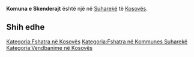 {{Fshat në 
 | Emri                = Komuna e Skenderajt
 | EmriAlt                = 
 | NAME_SHORT_FORM=      Skenderaj
 | NAME_GENERIC=      Komuna
 | NAME_SORT_NAME_RO=      KOMUNAESKENDERAJT
 | FULL_NAME_RO = Komuna e Skenderajt
 | FULL_NAME_ND_RO=Komuna e Skenderajt
 | SORT_NAME_RG=SKENDERAJT KOMUNAE
 | FULL_NAME_RG=Skenderajt, Komuna e
 | FULL_NAME_ND_RG=Skenderajt, Komuna e
 | SRP_NAME_SHORT_FORM=      
 | SRP_NAME_GENERIC=      
 | SRP_NAME_SORT_NAME_RO=      
 | SRP_FULL_NAME_RO = 
 | SRP_FULL_NAME_ND_RO=
 | SRP_SORT_NAME_RG=
 | SRP_FULL_NAME_RG=
 | SRP_FULL_NAME_ND_RG=
 | Emri (Rasa dhanore) = 
 | Figura              = 
 | Shteti              = Kosovo
 | Komuna              = Suharekë
 | Kodi postar         = 
 | Sipërfaqja          = 

 | Popullsia           = 

 | Regj. i popullsisë  = 
 | Dend. e popullsisë  = 
 | Faqja zyrtare       = 
 <!--- Koordinatat ----> 
 | Gjerësia            = 42.733333
 | Gjatësia            = 20.783333
 | Lartësia            = 
}}
'''Komuna e Skenderajt''' është një [[]] në [[Suharekë]] të [[Kosovës]].

<!-- == Gjeografia == -->
<!-- == Historia == -->
<!-- == Demografia == -->
== Shih edhe ==
{{Komuna Suharekë}}
{{Kosovo-Administrata-Cung}}

[[Kategoria:Fshatra në Kosovës]]
[[Kategoria:Fshatra në Kommunes Suharekë]]
[[Kategoria:Vendbanime në Kosovës]]